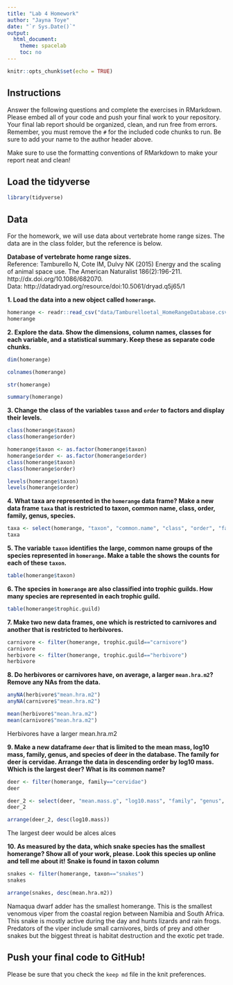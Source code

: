```yaml
---
title: "Lab 4 Homework"
author: "Jayna Toye"
date: "`r Sys.Date()`"
output:
  html_document:
    theme: spacelab
    toc: no
---
```


```r
knitr::opts_chunk$set(echo = TRUE)
```

## Instructions
Answer the following questions and complete the exercises in RMarkdown. Please embed all of your code and push your final work to your repository. Your final lab report should be organized, clean, and run free from errors. Remember, you must remove the `#` for the included code chunks to run. Be sure to add your name to the author header above.  

Make sure to use the formatting conventions of RMarkdown to make your report neat and clean!  

## Load the tidyverse
```r
library(tidyverse)
```

## Data
For the homework, we will use data about vertebrate home range sizes. The data are in the class folder, but the reference is below.  

**Database of vertebrate home range sizes.**  
Reference: Tamburello N, Cote IM, Dulvy NK (2015) Energy and the scaling of animal space use. The American Naturalist 186(2):196-211. http://dx.doi.org/10.1086/682070.  
Data: http://datadryad.org/resource/doi:10.5061/dryad.q5j65/1  

**1. Load the data into a new object called `homerange`.**

```r

homerange <- readr::read_csv("data/Tamburelloetal_HomeRangeDatabase.csv")
homerange

```


**2. Explore the data. Show the dimensions, column names, classes for each variable, and a statistical summary. Keep these as separate code chunks.**  
```r
dim(homerange)
```
```r
colnames(homerange)
```
```r
str(homerange)
```
```r
summary(homerange)
```


**3. Change the class of the variables `taxon` and `order` to factors and display their levels.**  
```r
class(homerange$taxon)
class(homerange$order)
```
```r
homerange$taxon <- as.factor(homerange$taxon)
homerange$order <- as.factor(homerange$order)
class(homerange$taxon)
class(homerange$order)
```
```r
levels(homerange$taxon)
levels(homerange$order)
```


**4. What taxa are represented in the `homerange` data frame? Make a new data frame `taxa` that is restricted to taxon, common name, class, order, family, genus, species.**  
```r
taxa <- select(homerange, "taxon", "common.name", "class", "order", "family", "genus", "species")
taxa
```


**5. The variable `taxon` identifies the large, common name groups of the species represented in `homerange`. Make a table the shows the counts for each of these `taxon`.**  
```r
table(homerange$taxon)
```


**6. The species in `homerange` are also classified into trophic guilds. How many species are represented in each trophic guild.**  
```r
table(homerange$trophic.guild)
```


**7. Make two new data frames, one which is restricted to carnivores and another that is restricted to herbivores.**  
```r
carnivore <- filter(homerange, trophic.guild=="carnivore")
carnivore
herbivore <- filter(homerange, trophic.guild=="herbivore")
herbivore

```


**8. Do herbivores or carnivores have, on average, a larger `mean.hra.m2`? Remove any NAs from the data.**  
```r
anyNA(herbivore$"mean.hra.m2")
anyNA(carnivore$"mean.hra.m2")
```
```r
mean(herbivore$"mean.hra.m2")
mean(carnivore$"mean.hra.m2")
```
Herbivores have a larger mean.hra.m2

**9. Make a new dataframe `deer` that is limited to the mean mass, log10 mass, family, genus, and species of deer in the database. The family for deer is cervidae. Arrange the data in descending order by log10 mass. Which is the largest deer? What is its common name?**  
```r
deer <- filter(homerange, family=="cervidae")
deer
```
```r
deer_2 <- select(deer, "mean.mass.g", "log10.mass", "family", "genus", "species")
deer_2
```

```r
arrange(deer_2, desc(log10.mass))
```
The largest deer would be alces alces

**10. As measured by the data, which snake species has the smallest homerange? Show all of your work, please. Look this species up online and tell me about it!** **Snake is found in taxon column**    
```r
snakes <- filter(homerange, taxon=="snakes")
snakes
```
```r
arrange(snakes, desc(mean.hra.m2))
```
Namaqua dwarf adder has the smallest homerange. This is the smallest venomous viper from the coastal region between Namibia and South Africa. This snake is mostly active during the day and hunts lizards and rain frogs. Predators of the viper include small carnivores, birds of prey and other snakes but the biggest threat is habitat destruction and the exotic pet trade. 

## Push your final code to GitHub!
Please be sure that you check the `keep md` file in the knit preferences.   